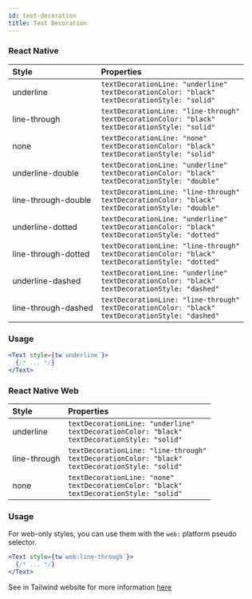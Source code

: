 ```yaml
---
id: text-decoration
title: Text Decoration
---
```


### React Native

| Style               | Properties                                                                                                      |
| :------------------ | :-------------------------------------------------------------------------------------------------------------- |
| underline           | `textDecorationLine: "underline"` <br/> `textDecorationColor: "black"` <br/> `textDecorationStyle: "solid"`     |
| line-through        | `textDecorationLine: "line-through"` <br/> `textDecorationColor: "black"` <br/> `textDecorationStyle: "solid"`  |
| none                | `textDecorationLine: "none"` <br/> `textDecorationColor: "black"` <br/> `textDecorationStyle: "solid"`          |
| underline-double    | `textDecorationLine: "underline"` <br/> `textDecorationColor: "black"` <br/> `textDecorationStyle: "double"`    |
| line-through-double | `textDecorationLine: "line-through"` <br/> `textDecorationColor: "black"` <br/> `textDecorationStyle: "double"` |
| underline-dotted    | `textDecorationLine: "underline"` <br/> `textDecorationColor: "black"` <br/> `textDecorationStyle: "dotted"`    |
| line-through-dotted | `textDecorationLine: "line-through"` <br/> `textDecorationColor: "black"` <br/> `textDecorationStyle: "dotted"` |
| underline-dashed    | `textDecorationLine: "underline"` <br/> `textDecorationColor: "black"` <br/> `textDecorationStyle: "dashed"`    |
| line-through-dashed | `textDecorationLine: "line-through"` <br/> `textDecorationColor: "black"` <br/> `textDecorationStyle: "dashed"` |

### Usage

<!-- prettier-ignore-start -->
```jsx
<Text style={tw`underline`}>
  {/* ... */}
</Text>
```
<!-- prettier-ignore-end -->

### React Native Web

| Style        | Properties                                                                                                     |
| :----------- | :------------------------------------------------------------------------------------------------------------- |
| underline    | `textDecorationLine: "underline"` <br/> `textDecorationColor: "black"` <br/> `textDecorationStyle: "solid"`    |
| line-through | `textDecorationLine: "line-through"` <br/> `textDecorationColor: "black"` <br/> `textDecorationStyle: "solid"` |
| none         | `textDecorationLine: "none"` <br/> `textDecorationColor: "black"` <br/> `textDecorationStyle: "solid"`         |

### Usage

For web-only styles, you can use them with the `web:` platform pseudo selector.

<!-- prettier-ignore-start -->
```jsx
<Text style={tw`web:line-through`}>
  {/* ... */}
</Text>
```
<!-- prettier-ignore-end -->

See in Tailwind website for more information [here](https://tailwindcss.com/docs/text-decoration)
